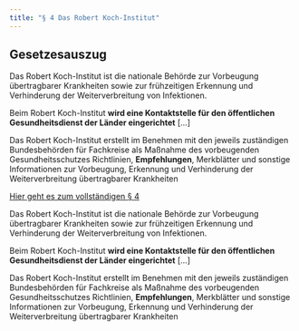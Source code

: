 ```yaml
---
title: "§ 4 Das Robert Koch-Institut"
---
```



::: {.callout-tip}
## Gesetzesauszug
Das Robert Koch-Institut ist die nationale Behörde zur Vorbeugung übertragbarer Krankheiten sowie zur frühzeitigen Erkennung und Verhinderung der Weiterverbreitung von Infektionen. 

Beim Robert Koch-Institut __wird eine Kontaktstelle für den öffentlichen Gesundheitsdienst der Länder eingerichtet__ [...]

Das Robert Koch-Institut  erstellt im Benehmen mit den jeweils zuständigen Bundesbehörden für Fachkreise als Maßnahme des vorbeugenden Gesundheitsschutzes Richtlinien, __Empfehlungen__, Merkblätter und sonstige Informationen zur Vorbeugung, Erkennung und Verhinderung der Weiterverbreitung übertragbarer Krankheiten

[Hier geht es zum vollständigen § 4](https://www.gesetze-im-internet.de/ifsg/__4.html)

:::


Das Robert Koch-Institut ist die nationale Behörde zur Vorbeugung übertragbarer Krankheiten sowie zur frühzeitigen Erkennung und Verhinderung der Weiterverbreitung von Infektionen. 

Beim Robert Koch-Institut __wird eine Kontaktstelle für den öffentlichen Gesundheitsdienst der Länder eingerichtet__ [...]

Das Robert Koch-Institut  erstellt im Benehmen mit den jeweils zuständigen Bundesbehörden für Fachkreise als Maßnahme des vorbeugenden Gesundheitsschutzes Richtlinien, __Empfehlungen__, Merkblätter und sonstige Informationen zur Vorbeugung, Erkennung und Verhinderung der Weiterverbreitung übertragbarer Krankheiten
    